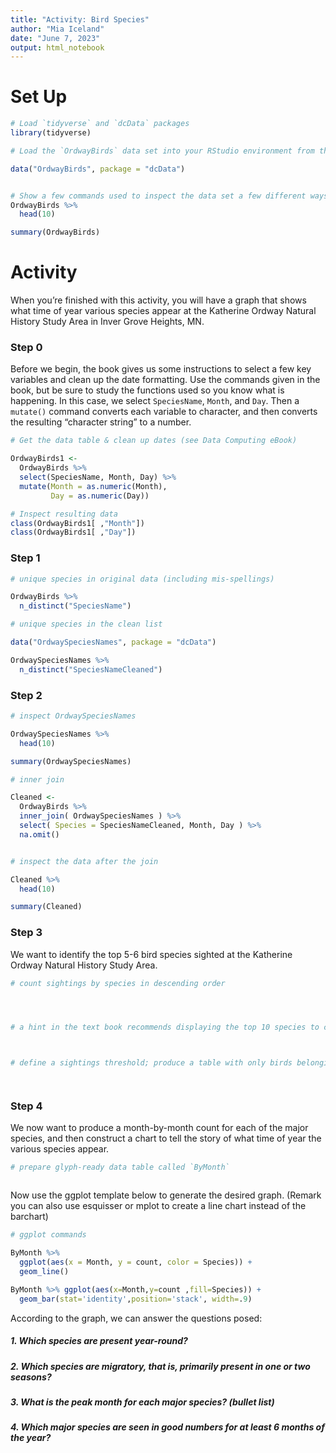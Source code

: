 ```yaml
---
title: "Activity: Bird Species"
author: "Mia Iceland"
date: "June 7, 2023"
output: html_notebook
---
```



# Set Up

```r
# Load `tidyverse` and `dcData` packages
library(tidyverse)

# Load the `OrdwayBirds` data set into your RStudio environment from the `dcData` package

data("OrdwayBirds", package = "dcData")


# Show a few commands used to inspect the data set a few different ways
OrdwayBirds %>%
  head(10)

summary(OrdwayBirds)

```

# Activity

When you're finished with this activity, you will have a graph that shows what time of year various species appear at the Katherine Ordway Natural History Study Area in Inver Grove Heights, MN.

### Step 0

Before we begin, the book gives us some instructions to select a few key variables and clean up the date formatting.  Use the commands given in the book, but be sure to study the functions used so you know what is happening.  In this case, we select `SpeciesName`, `Month`, and `Day`. Then a `mutate()` command converts each variable to character, and then converts the resulting "character string" to a number.

```r
# Get the data table & clean up dates (see Data Computing eBook)

OrdwayBirds1 <-
  OrdwayBirds %>%
  select(SpeciesName, Month, Day) %>%
  mutate(Month = as.numeric(Month),
         Day = as.numeric(Day))

# Inspect resulting data
class(OrdwayBirds1[ ,"Month"])
class(OrdwayBirds1[ ,"Day"])

```



### Step 1




```r
# unique species in original data (including mis-spellings)

OrdwayBirds %>%
  n_distinct("SpeciesName")

# unique species in the clean list

data("OrdwaySpeciesNames", package = "dcData")

OrdwaySpeciesNames %>%
  n_distinct("SpeciesNameCleaned")

```


### Step 2
  



```r
# inspect OrdwaySpeciesNames

OrdwaySpeciesNames %>%
  head(10)

summary(OrdwaySpeciesNames)

# inner join

Cleaned <-
  OrdwayBirds %>%
  inner_join( OrdwaySpeciesNames ) %>% 
  select( Species = SpeciesNameCleaned, Month, Day ) %>%
  na.omit()


# inspect the data after the join

Cleaned %>%
  head(10)

summary(Cleaned)

```


### Step 3

We want to identify the top 5-6 bird species sighted at the Katherine Ordway Natural History Study Area.

```r
# count sightings by species in descending order




# a hint in the text book recommends displaying the top 10 species to choose our threshold



# define a sightings threshold; produce a table with only birds belonging to major species




```


### Step 4

We now want to produce a month-by-month count for each of the major species, and then construct a chart to tell the story of what time of year the various species appear.

```r
# prepare glyph-ready data table called `ByMonth`



```

Now use the ggplot template below to generate the desired graph. (Remark you can also use esquisser or mplot to create a line chart instead of the barchart)



```r
# ggplot commands

ByMonth %>% 
  ggplot(aes(x = Month, y = count, color = Species)) + 
  geom_line()

ByMonth %>% ggplot(aes(x=Month,y=count ,fill=Species)) +
  geom_bar(stat='identity',position='stack', width=.9) 

```

According to the graph, we can answer the questions posed:

##### 1. Which species are present year-round?  



##### 2. Which species are migratory, that is, primarily present in one or two seasons?




##### 3. What is the peak month for each major species? (bullet list)




##### 4. Which major species are seen in good numbers for at least 6 months of the year?



```r

```

